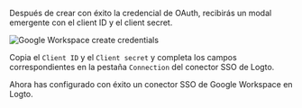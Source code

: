 Después de crear con éxito la credencial de OAuth, recibirás un modal emergente con el client ID y el client secret.

<img
  src="/img/assets/google_workspace_create_credentials.webp"
  alt="Google Workspace create credentials"
/>

Copia el `Client ID` y el `Client secret` y completa los campos correspondientes en la pestaña `Connection` del conector SSO de Logto.

Ahora has configurado con éxito un conector SSO de Google Workspace en Logto.
